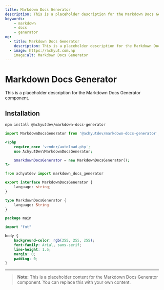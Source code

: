 ```yaml
---
title: Markdown Docs Generator
description: This is a placeholder description for the Markdown Docs Generator component.
keywords:
    - markdown
    - docs
    - generator
og:
  - title: Markdown Docs Generator
    description: This is a placeholder description for the Markdown Docs Generator component.
  - image: https://achyut.com.np
    image:alt: Markdown Docs Generator
---
```


# Markdown Docs Generator

This is a placeholder description for the Markdown Docs Generator component.

## Installation

```bash
npm install @achyutdev/markdown-docs-generator
```

```js
import MarkdownDocsGenerator from '@achyutdev/markdown-docs-generator';
```

```php
<?php
    require_once 'vendor/autoload.php';
    use AchyutDev\MarkdownDocsGenerator;

    $markdownDocsGenerator = new MarkdownDocsGenerator();
?>
```

```python
from achyutdev import markdown_docs_generator
```

```typescript
export interface MarkdownDocsGenerator {
    language: string;
}
```

```graphql
type MarkdownDocsGenerator {
    language: String
}
```

```go
package main

import "fmt"
```

```css
body {
    background-color: rgb(255, 255, 255);
    font-family: Arial, sans-serif;
    line-height: 1.6;
    margin: 0;
    padding: 0;
}
```

***

> **Note:** This is a placeholder content for the Markdown Docs Generator component. You can replace this with your own content.
